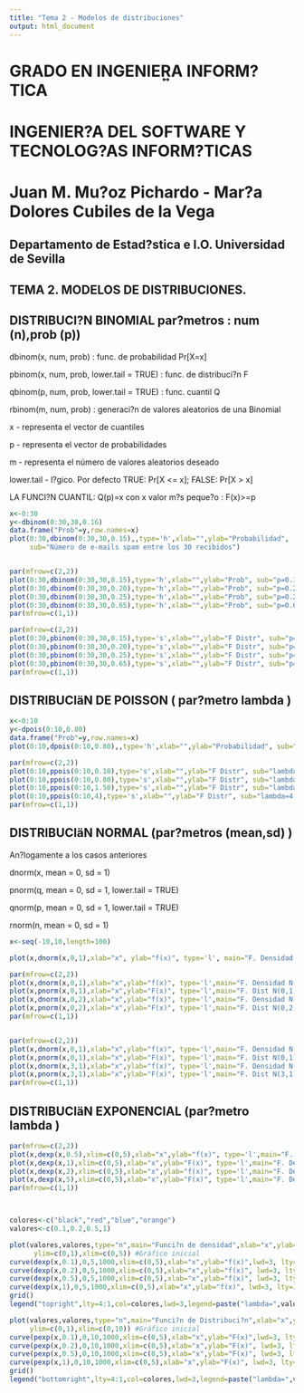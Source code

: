 ```yaml
---
title: "Tema 2 - Modelos de distribuciones"
output: html_document
---
```



# GRADO EN INGENIER͍A INFORM?TICA

# INGENIER?A DEL SOFTWARE Y TECNOLOG?AS INFORM?TICAS

# Juan M. Mu?oz Pichardo - Mar?a Dolores Cubiles de la Vega

## Departamento de Estad?stica e I.O. Universidad de Sevilla
 
## TEMA 2. MODELOS DE DISTRIBUCIONES.
      
      
##  DISTRIBUCI?N BINOMIAL  par?metros : num (n),prob (p))

dbinom(x, num, prob) : func. de probabilidad Pr[X=x]

pbinom(x, num, prob, lower.tail = TRUE) : func. de distribuci?n F

qbinom(p, num, prob, lower.tail = TRUE) : func. cuantil Q

rbinom(m, num, prob) : generaci?n de valores aleatorios de una Binomial

  x - representa el vector de cuantiles
  
  p - representa el vector de probabilidades
  
  m - representa el número de valores aleatorios deseado
  
 lower.tail - l?gico. Por defecto TRUE: Pr[X <= x]; FALSE: Pr[X > x]
 
 LA FUNCI?N CUANTIL: Q(p)=x con x valor m?s peque?o : F(x)>=p

```r
x<-0:30
y<-dbinom(0:30,30,0.16)
data.frame("Prob"=y,row.names=x)
plot(0:30,dbinom(0:30,30,0.15),,type='h',xlab="",ylab="Probabilidad", 
     sub="Número de e-mails spam entre los 30 recibidos")


par(mfrow=c(2,2))
plot(0:30,dbinom(0:30,30,0.15),type='h',xlab="",ylab="Prob", sub="p=0.15")
plot(0:30,dbinom(0:30,30,0.20),type='h',xlab="",ylab="Prob", sub="p=0.20")
plot(0:30,dbinom(0:30,30,0.25),type='h',xlab="",ylab="Prob", sub="p=0.25")
plot(0:30,dbinom(0:30,30,0.65),type='h',xlab="",ylab="Prob", sub="p=0.65")
par(mfrow=c(1,1))

par(mfrow=c(2,2))
plot(0:30,pbinom(0:30,30,0.15),type='s',xlab="",ylab="F Distr", sub="p=0.15")
plot(0:30,pbinom(0:30,30,0.20),type='s',xlab="",ylab="F Distr", sub="p=0.20")
plot(0:30,pbinom(0:30,30,0.25),type='s',xlab="",ylab="F Distr", sub="p=0.25")
plot(0:30,pbinom(0:30,30,0.65),type='s',xlab="",ylab="F Distr", sub="p=0.65")
par(mfrow=c(1,1))
```

## DISTRIBUCIӓN DE POISSON ( par?metro lambda )

```r

x<-0:10
y<-dpois(0:10,0.80)
data.frame("Prob"=y,row.names=x)
plot(0:10,dpois(0:10,0.80),,type='h',xlab="",ylab="Probabilidad", sub="No. de trabajos en cola de impresi?n")

par(mfrow=c(2,2))
plot(0:10,ppois(0:10,0.10),type='s',xlab="",ylab="F Distr", sub="lambda=0.10")
plot(0:10,ppois(0:10,0.80),type='s',xlab="",ylab="F Distr", sub="lambda=0.80")
plot(0:10,ppois(0:10,1.50),type='s',xlab="",ylab="F Distr", sub="lambda=1.50")
plot(0:10,ppois(0:10,4),type='s',xlab="",ylab="F Distr", sub="lambda=4.00")
par(mfrow=c(1,1))
```

## DISTRIBUCIӓN NORMAL (par?metros (mean,sd) )

An?logamente a los casos anteriores

dnorm(x, mean = 0, sd = 1)

pnorm(q, mean = 0, sd = 1, lower.tail = TRUE)

qnorm(p, mean = 0, sd = 1, lower.tail = TRUE)

rnorm(n, mean = 0, sd = 1)




```r
x<-seq(-10,10,length=100)

plot(x,dnorm(x,0,1),xlab="x", ylab="f(x)", type='l', main="F. Densidad N(0,1)")

par(mfrow=c(2,2))
plot(x,dnorm(x,0,1),xlab="x",ylab="f(x)", type='l',main="F. Densidad N(0,1)")
plot(x,pnorm(x,0,1),xlab="x",ylab="F(x)", type='l',main="F. Dist N(0,1)")
plot(x,dnorm(x,0,2),xlab="x",ylab="f(x)", type='l',main="F. Densidad N(0,2)")
plot(x,pnorm(x,0,2),xlab="x",ylab="F(x)", type='l',main="F. Dist N(0,2)")
par(mfrow=c(1,1))


par(mfrow=c(2,2))
plot(x,dnorm(x,0,1),xlab="x",ylab="f(x)", type='l',main="F. Densidad N(0,1)")
plot(x,pnorm(x,0,1),xlab="x",ylab="F(x)", type='l',main="F. Dist N(0,1)")
plot(x,dnorm(x,3,1),xlab="x",ylab="f(x)", type='l',main="F. Densidad N(3,1)")
plot(x,pnorm(x,3,1),xlab="x",ylab="F(x)", type='l',main="F. Dist N(3,1)")
par(mfrow=c(1,1))
```

## DISTRIBUCIӓN EXPONENCIAL (par?metro lambda )
```r
par(mfrow=c(2,2))
plot(x,dexp(x,0.5),xlim=c(0,5),xlab="x",ylab="f(x)", type='l',main="F. Densidad Exp(0.5)")
plot(x,dexp(x,1),xlim=c(0,5),xlab="x",ylab="F(x)", type='l',main="F. Densidad Exp(1)")
plot(x,dexp(x,2),xlim=c(0,5),xlab="x",ylab="f(x)", type='l',main="F. Densidad Exp(2)")
plot(x,dexp(x,5),xlim=c(0,5),xlab="x",ylab="F(x)", type='l',main="F. Densidad Exp(5)")
par(mfrow=c(1,1))



colores<-c("black","red","blue","orange")
valores<-c(0.1,0.2,0.5,1)

plot(valores,valores,type="n",main="Funci?n de densidad",xlab="x",ylab="f(x)",
      ylim=c(0,1),xlim=c(0,5)) #Gráfico inicial
curve(dexp(x,0.1),0,5,1000,xlim=c(0,5),xlab="x",ylab="f(x)",lwd=3, lty=4, add=T,type='l',col="black")
curve(dexp(x,0.2),0,5,1000,xlim=c(0,5),xlab="x",ylab="f(x)", lwd=3, lty=3, add=T,type='l',col="red")
curve(dexp(x,0.5),0,5,1000,xlim=c(0,5),xlab="x",ylab="f(x)", lwd=3, lty=3, add=T,type='l',col="blue")
curve(dexp(x,1),0,5,1000,xlim=c(0,5),xlab="x",ylab="f(x)", lwd=3, lty=1, add=T,type='l',col="orange")
grid()
legend("topright",lty=4:1,col=colores,lwd=3,legend=paste("lambda=",valores))

plot(valores,valores,type="n",main="Funci?n de Distribuci?n",xlab="x",ylab="F(x)",
     ylim=c(0,1),xlim=c(0,10)) #Gráfico inicial
curve(pexp(x,0.1),0,10,1000,xlim=c(0,5),xlab="x",ylab="F(x)",lwd=3, lty=4, add=T,type='l',col="black")
curve(pexp(x,0.2),0,10,1000,xlim=c(0,5),xlab="x",ylab="F(x)", lwd=3, lty=3, add=T,type='l',col="red")
curve(pexp(x,0.5),0,10,1000,xlim=c(0,5),xlab="x",ylab="F(x)", lwd=3, lty=3, add=T,type='l',col="blue")
curve(pexp(x,1),0,10,1000,xlim=c(0,5),xlab="x",ylab="F(x)", lwd=3, lty=1, add=T,type='l',col="orange")
grid()
legend("bottomright",lty=4:1,col=colores,lwd=3,legend=paste("lambda=",valores))
```







